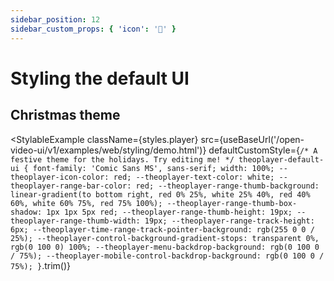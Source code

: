 ```yaml
---
sidebar_position: 12
sidebar_custom_props: { 'icon': '🎨' }
---
```


# Styling the default UI


## Christmas theme

<StylableExample
    className={styles.player}
    src={useBaseUrl('/open-video-ui/v1/examples/web/styling/demo.html')}
    defaultCustomStyle={`
/* A festive theme for the holidays. Try editing me! */
theoplayer-default-ui {
    font-family: 'Comic Sans MS', sans-serif;
    width: 100%;
    --theoplayer-icon-color: red;
    --theoplayer-text-color: white;
    --theoplayer-range-bar-color: red;
    --theoplayer-range-thumb-background: linear-gradient(to bottom right, red 0% 25%, white 25% 40%, red 40% 60%, white 60% 75%, red 75% 100%);
    --theoplayer-range-thumb-box-shadow: 1px 1px 5px red;
    --theoplayer-range-thumb-height: 19px;
    --theoplayer-range-thumb-width: 19px;
    --theoplayer-range-track-height: 6px;
    --theoplayer-time-range-track-pointer-background: rgb(255 0 0 / 25%);
    --theoplayer-control-background-gradient-stops: transparent 0%, rgb(0 100 0) 100%;
    --theoplayer-menu-backdrop-background: rgb(0 100 0 / 75%);
    --theoplayer-mobile-control-backdrop-background: rgb(0 100 0 / 75%);
}
`.trim()}
></StylableExample>
